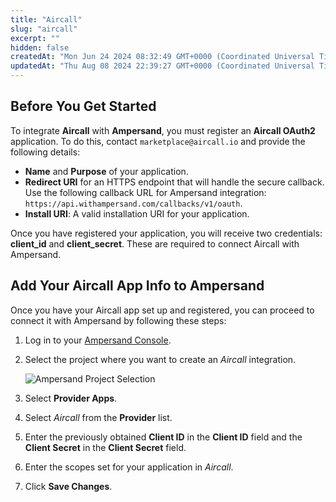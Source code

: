 ```yaml
---
title: "Aircall"
slug: "aircall"
excerpt: ""
hidden: false
createdAt: "Mon Jun 24 2024 08:32:49 GMT+0000 (Coordinated Universal Time)"
updatedAt: "Thu Aug 08 2024 22:39:27 GMT+0000 (Coordinated Universal Time)"
---
```

## Before You Get Started

To integrate **Aircall** with **Ampersand**, you must register an **Aircall OAuth2** application. To do this, contact `marketplace@aircall.io` and provide the following details:

- **Name** and **Purpose** of your application.
- **Redirect URI** for an HTTPS endpoint that will handle the secure callback. Use the following callback URL for Ampersand integration: `https://api.withampersand.com/callbacks/v1/oauth`.
- **Install URI**: A valid installation URI for your application.

Once you have registered your application, you will receive two credentials: **client_id** and **client_secret**. These are required to connect Aircall with Ampersand.

## Add Your Aircall App Info to Ampersand

Once you have your Aircall app set up and registered, you can proceed to connect it with Ampersand by following these steps:

1. Log in to your [Ampersand Console](https://console.withampersand.com).

2. Select the project where you want to create an _Aircall_ integration.

   ![Ampersand Project Selection](https://files.readme.io/dd47b7a-Ampersand.png)

3. Select **Provider Apps**.

4. Select _Aircall_ from the **Provider** list.

5. Enter the previously obtained **Client ID** in the **Client ID** field and the **Client Secret** in the **Client Secret** field.

6. Enter the scopes set for your application in _Aircall_.

   

7. Click **Save Changes**.
